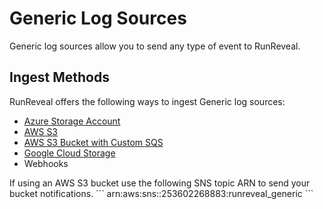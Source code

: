 
# Generic Log Sources

Generic log sources allow you to send any type of event to RunReveal.

## Ingest Methods

RunReveal offers the following ways to ingest Generic log sources:

- [Azure Storage Account](/sources/object-storage/azure)
- [AWS S3](/sources/object-storage/s3)
- [AWS S3 Bucket with Custom SQS](/sources/object-storage/external-s3)
- [Google Cloud Storage](/sources/object-storage/gcs)
- Webhooks


<Callout type='info'>
If using an AWS S3 bucket use the following SNS topic ARN to send your bucket notifications.
```
arn:aws:sns:<REGION>:253602268883:runreveal_generic
```
</Callout>
